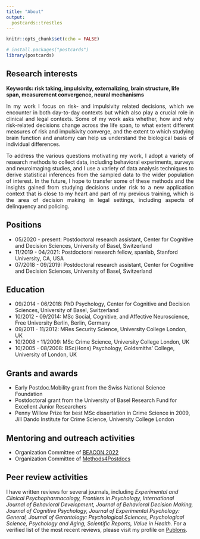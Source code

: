 ```yaml
---
title: "About"
output:
  postcards::trestles
---
```


```r
knitr::opts_chunk$set(echo = FALSE)

# install.packages("postcards")
library(postcards)
```

## Research interests 

**Keywords: risk taking, impulsivity, externalizing, brain structure, life span, measurement convergence, neural mechanisms**

<p style="text-align:justify;">In my work I focus on risk- and impulsivity related decisions, which we encounter in both day-to-day contexts but which also play a crucial role in clinical and legal contexts. Some of my work asks whether, how and why risk-related decisions change across the life span, to what extent different measures of risk and impulsivity converge, and the extent to which studying brain function and anatomy can help us understand the biological basis of individual differences. </p>

<p style="text-align:justify;">To address the various questions motivating my work, I adopt a variety of research methods to collect data, including behavioral experiments, surveys and neuroimaging studies, and I use a variety of data analysis techniques to derive statistical inferences from the sampled data to the wider population of interest. In the future, I hope to transfer some of these methods and the insights gained from studying decisions under risk to a new application context that is close to my heart and part of my previous training, which is the area of decision making in legal settings, including aspects of delinquency and policing.</p>

## Positions
* 05/2020 - present: Postdoctoral research assistant, Center for Cognitive and Decision Sciences, University of Basel, Switzerland
* 11/2019 - 04/2021: Postdoctoral research fellow, spanlab, Stanford University, CA, USA
* 07/2018 - 09/2019: Postdoctoral research assistant, Center for Cognitive and Decision Sciences, University of Basel, Switzerland

## Education 
* 09/2014 - 06/2018: PhD Psychology, Center for Cognitive and Decision Sciences, University of Basel, Switzerland
* 10/2012 - 09/2014: MSc Social, Cognitive, and Affective Neuroscience, Free University Berlin, Berlin, Germany
* 09/2011 - 11/2012: MRes Security Science, University College London, UK
* 10/2008 - 11/2009: MSc Crime Science, University College London, UK
* 10/2005 - 08/2008: BSc(Hons) Psychology, Goldsmiths' College, University of London, UK

## Grants and awards
* Early Postdoc.Mobility grant from the Swiss National Science Foundation
* Postdoctoral grant from the University of Basel Research Fund for Excellent Junior Researchers
* Penny Willow Prize for best MSc dissertation in Crime Science in 2009, Jill Dando Institute for Crime Science, University College London

## Mentoring and outreach activities
* Organization Committee of [BEACON 2022](https://psychologie.unibas.ch/de/beacon/)
* Organization Committee of [Methods4Postdocs](https://psychologie.unibas.ch/de/methods-training-for-postdocs/)

## Peer review activities
I have written reviews for several journals, including _Experimental and Clinical Psychopharmacology, Frontiers in Psychology, International Journal of Behavioral Development, Journal of Behavioral Decision Making, Journal of Cognitive Psychology, Journal of Experimental Psychology: General, Journal of Gerontology: Psychological Sciences, Psychological Science, Psychology and Aging, Scientific Reports, Value in Health._ For a verified list of the most recent reviews, please visit my profile on [Publons](https://publons.com/researcher/4347373/loreen-tisdall/).  

